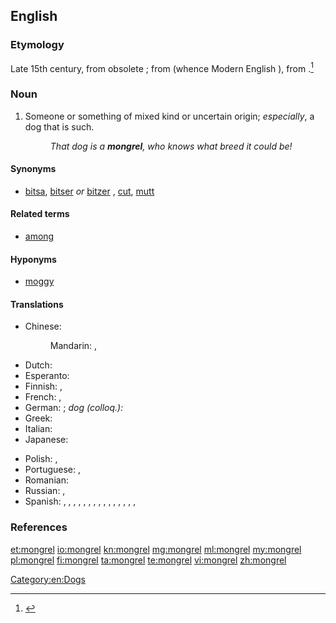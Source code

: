 ==English==

===Etymology===
Late 15th century, from obsolete {{term|mong||mixture|lang=en}}{{suffix||rel|t2=(pejorative)}}; from {{etyl|ang}} {{term|gemong||mingling}} (whence Modern English {{term|among|lang=en}}), from {{etyl|gem-pro|en}} {{recons|mang-||mix|lang=gem-pro}}.<ref>{{R:Online Etymology Dictionary}}</ref>

===Noun===
{{en-noun}}

# Someone or something of mixed kind or uncertain origin; ''especially'', a dog that is such.
#: ''That dog is a '''mongrel''', who knows what breed it could be!''

====Synonyms====
* {{sense|someone of mixed kind}} [[bitsa]], [[bitser]] ''or'' [[bitzer]] {{qualifier|UK|Australia}}, [[cut]], [[mutt]]

====Related terms====
* [[among]]

====Hyponyms====
* [[moggy]] {{qualifier|of a cat}}

====Translations====
{{trans-top|someone of mixed kind}}
* Chinese:
*: Mandarin: {{t|cmn|雜種|sc=Hani}}, {{t|cmn|杂种|tr=zázhǒng|sc=Hani}}
* Dutch: {{t+|nl|bastaard|m}}
* Esperanto: {{t-|eo|senrasa}}
* Finnish: {{t+|fi|rakki}}, {{t+|fi|piski}}
* French: {{t+|fr|bâtard|m}}, {{t+|fr|corniaud|m}}
* German: {{t+|de|Mischling|m}}; ''dog (colloq.):'' {{t-|de|Promenadenmischung|f}}
* Greek: {{t-|el|μιξογενής|m|f|tr=mixoyenís|sc=Grek}}
* Italian: {{t+|it|bastardo|m}}
* Japanese: {{t-|ja|雑種|tr=ざっしゅ, zasshu|sc=Jpan}}
{{trans-mid}}
* Polish: {{t+|pl|kundel|m}}, {{t+|pl|mieszaniec|m}}
* Portuguese: {{t+|pt|vira-lata|m}}, {{qualifier|Portugal}} {{t+|pt|rafeiro|m}}
* Romanian: {{t-|ro|corcitură}}
* Russian: {{t+|ru|дворняга|f|tr=dvornjága|sc=Cyrl}}, {{t+|ru|дворняжка|f|tr=dvornjážka|sc=Cyrl}}
* Spanish: {{qualifier|mongrel dog}} {{t-|es|perro callejero|m}}, {{t-|es|perro mestizo|m}}, {{t-|es|cacri|m}} {{qualifier|Venezuela}}, {{t-|es|comecuandohay|m}} {{qualifier|Nicaragua - also written and pronounced 'comecuanduay'}}, {{t+|es|chucho|m}} {{qualifier|Spain}}, {{t+|es|chumino|m}} {{qualifier|Guatemala}}, {{t+|es|chusco|m}}{{qualifier|Peru}}, {{t-|es|gozque|m}}{{qualifier|Colombia}}, {{t-|es|mil leches|m}} {{qualifier|Spain}}, {{t-|es|perro aguacatero|m}} {{qualifier|El Salvador|Honduras}}, {{t-|es|perro criollo|m}} {{qualifier|Panama}}, {{t-|es|PP|m}} {{qualifier|Argentina - pronounced 'pe pe'}}, {{t+|es|quiltro|m}} {{qualifier|Bolivia|Chile}},  {{t-|es|sato|m}} {{qualifier|Cuba|Puerto Rico}}, {{t-|es|tinaquero|m}} {{qualifier|Panama}}, {{t+|es|zaguate|m}} {{qualifier|Costa Rica}}
{{trans-bottom}}

===References===
<references/>

[[Category:en:Dogs]]

[[et:mongrel]]
[[io:mongrel]]
[[kn:mongrel]]
[[mg:mongrel]]
[[ml:mongrel]]
[[my:mongrel]]
[[pl:mongrel]]
[[fi:mongrel]]
[[ta:mongrel]]
[[te:mongrel]]
[[vi:mongrel]]
[[zh:mongrel]]